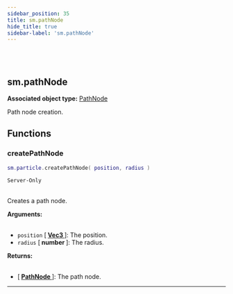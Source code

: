 ```yaml
---
sidebar_position: 35
title: sm.pathNode
hide_title: true
sidebar-label: 'sm.pathNode'
---
```


<br></br>

## sm.pathNode

**Associated object type:** [PathNode](/docs/lua/game_script_env/userdata/PathNode)

Path node creation.

## Functions

### createPathNode

```lua
sm.particle.createPathNode( position, radius )
```
<code>Server-Only</code> <br></br>

Creates a path node.

<strong>Arguments:</strong> <br></br>

- <code>position</code> [<strong> <a href="/docs/lua/game_script_env/userdata/Vec3"> Vec3 </a> </strong>]: The position.
- <code>radius</code> [<strong> number </strong>]: The radius.

<strong>Returns:</strong> <br></br>

- [<strong> <a href="/docs/lua/game_script_env/userdata/PathNode"> PathNode </a> </strong>]: The path node.

---














